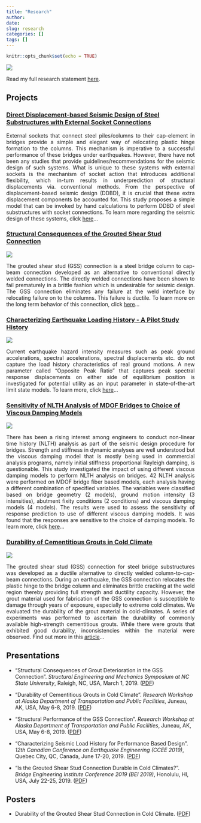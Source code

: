 ```yaml
---
title: "Research"
author:
date: 
slug: research
categories: []
tags: []
---
```


```r
knitr::opts_chunk$set(echo = TRUE)
```

<img src="\pictures\Action_pic1.JPG"
style="max-width:70%;min-width:40px;float:center;">

Read my full research statement [here](\projects\2019\09\28\research-statement).

## Projects

### [Direct Displacement-based Seismic Design of Steel Substructures with External Socket Connections](\projects\2020\02\24\seismic-design-of-steel-bridge-piers-with-socket-connection)

<div style="text-align: justify"> External sockets that connect steel piles/columns to their cap-element in bridges provide a simple and elegant way of relocating plastic hinge formation to the columns. This mechanism is imperative to a successful performance of these bridges under earthquakes. However, there have not been any studies that provide guidelines/recommendations for the seismic design of such systems. What is unique to these systems with external sockets is the mechanism of socket action that introduces additional flexibility, which in-turn results in underprediction of structural displacements via. conventional methods. From the perspective of displacement-based seismic design (DDBD), it is crucial that these extra displacement components be accounted for. This study proposes a simple model that can be invoked by hand calculations to perform DDBD of steel substructures with socket connections. To learn more regarding the seismic design of these systems, click [here](\projects\2020\02\24\seismic-design-of-steel-bridge-piers-with-socket-connection)...</div>


### [Structural Consequences of the Grouted Shear Stud Connection](\projects\2019\02\20\structural-consequences-in-gss) 

<img src="\figures\GSSbent.jpg"
style="max-width:40%;min-width:40px;float:center;">

<div style="text-align: justify"> The grouted shear stud (GSS) connection is a steel bridge column to cap-beam connection developed as an alternative to conventional directly welded connections. The directly welded connections have been shown to fail prematurely in a brittle fashion which is undesirable for seismic design. The GSS connection eliminates any failure at the weld interface by relocating failure on to the columns. This failure is ductile. To learn more on the long term behavior of this connection, click [here](\projects\2019\02\20\structural-consequences-in-gss)... </div>


### [Characterizing Earthquake Loading History - A Pilot Study History](\projects\2020\01\30\balance-ratio-to-characterize-earthquake-loading-history-a-pilot-study)

<img src="\figures\Balanceratio_definition.png"
style="max-width:60%;min-width:40px;float:center;">

<div style="text-align: justify"> Current earthquake hazard intensity measures such as peak ground accelerations, spectral accelerations, spectral displacements etc. do not capture the load history characteristics of real ground motions. A new parameter called "Opposite Peak Ratio" that captures peak spectral response displacements on either side of equilibrium position is investigated for potential utility as an input parameter in state-of-the-art limit state models. To learn more, click [here](\projects\2020\01\30\balance-ratio-to-characterize-earthquake-loading-history-a-pilot-study)... </div>

### [Sensitivity of NLTH Analysis of MDOF Bridges to Choice of Viscous Damping Models](\projects\2017\04\27\sensitivity-of-nlth-analysis-of-mdof-bridges-to-choice-of-viscous-damping-models)

<img src="\figures\Viscous_damping_model.png"
style="max-width:80%;min-width:40px;float:center;">

<div style="text-align: justify"> There has been a rising interest among engineers to conduct non-linear time history (NLTH) analysis as part
of the seismic design procedure for bridges. Strength and stiffness in dynamic
analyses are well understood but the viscous damping model that is mostly being used in commercial analysis
programs, namely initial stiffness proportional Rayleigh damping, is questionable. This study investigated the impact of using different viscous damping models to perform NLTH analysis on bridges. 42 NLTH analysis were performed on MDOF bridge fiber based models, each analysis having a different
combination of specified variables. The variables were classified based on bridge geometry (2 models), ground
motion intensity (3 intensities), abutment fixity conditions (2 conditions) and viscous damping models (4
models). The results were used to assess the sensitivity of response prediction to use of different viscous
damping models. It was found that the responses are sensitive to the choice of damping models. To learn more, click [here](\projects\2017\04\27\sensitivity-of-nlth-analysis-of-mdof-bridges-to-choice-of-viscous-damping-models)... </div>

### [Durability of Cementitious Grouts in Cold Climate](\files\Durability_part.pdf)

<img src="\figures\Frequency_measurement.jpg"
style="max-width:40%;min-width:40px;float:center;">

<div style="text-align: justify">  The grouted shear stud (GSS) connection for steel bridge substructures was developed as a ductile alternative to directly
welded column-to-cap-beam connections. During an earthquake, the GSS connection relocates the plastic hinge to the bridge column and eliminates brittle cracking
at the weld region thereby providing full strength and ductility capacity. However, the grout material
used for fabrication of the GSS connection is susceptible to damage through years of exposure, especially to extreme cold
climates. We evaluated the durability of the grout material in cold-climates.  A
series of experiments was performed to ascertain the durability of commonly available high-strength cementitious grouts.
While there were grouts that exhibited good durability, inconsistencies within the material were observed. Find out more in this [article](\files\Durability_part.pdf)... </div>



## Presentations

* "Structural Consequences of Grout Deterioration in the GSS Connection". _Structural Engineering and Mechanics Symposium at NC State University_, Raleigh, NC, USA, March 1, 2019. ([PDF](\files\SEM_Symposium_2019_March.pdf))

* "Durability of Cementitious Grouts in Cold Climate". _Research Workshop at Alaska Department of Transportation and Public Facilities_, Juneau, AK, USA, May 6-8, 2019. ([PDF](\files\AKDOT_Workshop_part1.pdf))

* "Structural Performance of the GSS Connection". _Research Workshop at Alaska Department of Transportation and Public Facilities_, Juneau, AK, USA, May 6-8, 2019. ([PDF](\files\AKDOT_Workshop_part2.pdf))

* "Characterizing Seismic Load History for Performance Based Design". _12th Canadian Conference on Earthquake Engineering (CCEE 2019)_, Quebec City, QC, Canada, June 17-20, 2019. ([PDF](\files\12CCEE_Presentation.pdf))

* "Is the Grouted Shear Stud Connection Durable in Cold Climates?". _Bridge Engineering Institute Conference 2019 (BEI 2019)_, Honolulu, HI, USA, July 22-25, 2019. ([PDF](\files\BEIconf.pdf))

## Posters

* Durability of the Grouted Shear Stud Connection in Cold Climate. ([PDF](\files\GSSdurability_poster.pdf))